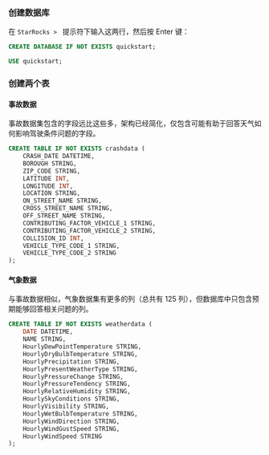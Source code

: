 
### 创建数据库

在 `StarRocks > ` 提示符下输入这两行，然后按 Enter 键：

```sql
CREATE DATABASE IF NOT EXISTS quickstart;

USE quickstart;
```

### 创建两个表

#### 事故数据

事故数据集包含的字段远比这些多，架构已经简化，仅包含可能有助于回答天气如何影响驾驶条件问题的字段。

```sql
CREATE TABLE IF NOT EXISTS crashdata (
    CRASH_DATE DATETIME,
    BOROUGH STRING,
    ZIP_CODE STRING,
    LATITUDE INT,
    LONGITUDE INT,
    LOCATION STRING,
    ON_STREET_NAME STRING,
    CROSS_STREET_NAME STRING,
    OFF_STREET_NAME STRING,
    CONTRIBUTING_FACTOR_VEHICLE_1 STRING,
    CONTRIBUTING_FACTOR_VEHICLE_2 STRING,
    COLLISION_ID INT,
    VEHICLE_TYPE_CODE_1 STRING,
    VEHICLE_TYPE_CODE_2 STRING
);
```

#### 气象数据

与事故数据相似，气象数据集有更多的列（总共有 125 列），但数据库中只包含预期能够回答相关问题的列。

```sql
CREATE TABLE IF NOT EXISTS weatherdata (
    DATE DATETIME,
    NAME STRING,
    HourlyDewPointTemperature STRING,
    HourlyDryBulbTemperature STRING,
    HourlyPrecipitation STRING,
    HourlyPresentWeatherType STRING,
    HourlyPressureChange STRING,
    HourlyPressureTendency STRING,
    HourlyRelativeHumidity STRING,
    HourlySkyConditions STRING,
    HourlyVisibility STRING,
    HourlyWetBulbTemperature STRING,
    HourlyWindDirection STRING,
    HourlyWindGustSpeed STRING,
    HourlyWindSpeed STRING
);
```